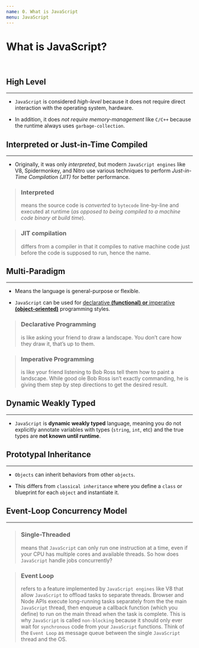 ```yaml
---
name: 0. What is JavaScript
menu: JavaScript
---
```


# What is JavaScript?

<br />

## High Level

---

- `JavaScript` is considered _high-level_ because it does not require direct interaction with the operating system, hardware.

- In addition, it does _not require memory-management_ like `C/C++` because the runtime always uses `garbage-collection`.

## Interpreted or Just-in-Time Compiled

---

- Originally, it was only _interpreted_, but modern `JavaScript engines` like V8, Spidermonkey, and Nitro use various techniques to perform _Just-in-Time Compilation (JIT)_ for better performance.

> ### **Interpreted**
>
> means the source code is _converted_ to `bytecode` line-by-line and executed at runtime (_as opposed to being compiled to a machine code binary at build time_).

> ### **JIT compilation**
>
> differs from a compiler in that it compiles to native machine code just before the code is supposed to run, hence the name.

## Multi-Paradigm

---

- Means the language is general-purpose or flexible.

- `JavaScript` can be used for [declarative **(functional)** **or** imperative **(object-oriented)**](https://codeburst.io/declarative-vs-imperative-programming-a8a7c93d9ad2) programming styles.

> ### **Declarative Programming**
>
> is like asking your friend to draw a landscape. You don’t care how they draw it, that’s up to them.

> ### **Imperative Programming**
>
> is like your friend listening to Bob Ross tell them how to paint a landscape. While good ole Bob Ross isn’t exactly commanding, he is giving them step by step directions to get the desired result.

## Dynamic Weakly Typed

---

- `JavaScript` is **dynamic weakly typed** language, meaning you do not explicitly annotate variables with types (`string`, `int`, etc) and the true types are **not known until runtime**.

## Prototypal Inheritance

---

- `Objects` can inherit behaviors from other `objects`.

- This differs from `classical inheritance` where you define a `class` or blueprint for each `object` and instantiate it.

## Event-Loop Concurrency Model

---

> ### **Single-Threaded**
>
> means that `JavaScript` can only run one instruction at a time, even if your CPU has multiple cores and available threads. So how does `JavaScript` handle jobs concurrently?

> ### **Event Loop**
>
> refers to a feature implemented by `JavaScript engines` like V8 that allow `JavaScript` to offload tasks to separate threads. Browser and Node APIs execute long-running tasks separately from the the main `JavaScript` thread, then enqueue a callback function (which you define) to run on the main thread when the task is complete. This is why `JavaScript` is called `non-blocking` because it should only ever wait for `synchronous` code from your `JavaScript` functions. Think of the `Event Loop` as message queue between the single `JavaScript` thread and the OS.

